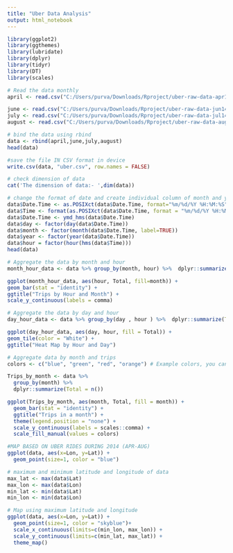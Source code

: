 ---
title: "Uber Data Analysis"
output: html_notebook
---
 
```{r}
library(ggplot2)
library(ggthemes)
library(lubridate)
library(dplyr)
library(tidyr)
library(DT)
library(scales)

```
 

```{r}
# Read the data monthly 
april <- read.csv("C:/Users/purva/Downloads/Rproject/uber-raw-data-apr14.csv")

```
```{r}
june <- read.csv("C:/Users/purva/Downloads/Rproject/uber-raw-data-jun14.csv")
july <- read.csv("C:/Users/purva/Downloads/Rproject/uber-raw-data-jul14.csv")
august <- read.csv("C:/Users/purva/Downloads/Rproject/uber-raw-data-aug14.csv")
```
```{r}
# bind the data using rbind 
data <- rbind(april,june,july,august)
head(data)

#save the file IN CSV format in device 
write.csv(data, "uber.csv", row.names = FALSE)
```

```{r}
# check dimension of data 
cat('The dimension of data:- ',dim(data))
```
```{r}
# change the format of date and create individual column of month and year
data$Date.Time <- as.POSIXct(data$Date.Time, format="%m/%d/%Y %H:%M:%S")
data$Time <- format(as.POSIXct(data$Date.Time, format = "%m/%d/%Y %H:%M:%S"), format="%H:%M:%S")
data$Date.Time <- ymd_hms(data$Date.Time)
data$day <- factor(day(data$Date.Time))
data$month <- factor(month(data$Date.Time, label=TRUE))
data$year <- factor(year(data$Date.Time))
data$hour = factor(hour(hms(data$Time)))
head(data)
```


```{r}
# Aggregate the data by month and hour
month_hour_data <- data %>% group_by(month, hour) %>%  dplyr::summarize(Total = n())

ggplot(month_hour_data, aes(hour, Total, fill=month)) + 
geom_bar(stat = "identity") + 
ggtitle("Trips by Hour and Month") + 
scale_y_continuous(labels = comma)
```

```{r}
# Aggregate the data by day and hour
day_hour_data <- data %>% group_by(day , hour ) %>%  dplyr::summarize(Total = n())

ggplot(day_hour_data, aes(day, hour, fill = Total)) +
geom_tile(color = "White") + 
ggtitle("Heat Map by Hour and Day")
```

```{r}
# Aggregate data by month and trips 
colors <- c("blue", "green", "red", "orange") # Example colors, you can customize this list

Trips_by_month <- data %>% 
  group_by(month) %>% 
  dplyr::summarize(Total = n())

ggplot(Trips_by_month, aes(month, Total, fill = month)) + 
  geom_bar(stat = "identity") + 
  ggtitle("Trips in a month") + 
  theme(legend.position = "none") + 
  scale_y_continuous(labels = scales::comma) + 
  scale_fill_manual(values = colors)

```

```{r}
#MAP BASED ON UBER RIDES DURING 2014 (APR-AUG)
ggplot(data, aes(x=Lon, y=Lat)) +
  geom_point(size=1, color = "blue")
```
```{r}
# maximum and minimum latitude and longitude of data
max_lat <- max(data$Lat)
max_lon <- max(data$Lon)  
min_lat <- min(data$Lat)
min_lon <- min(data$Lon)
```

```{r}
# Map using maximum latitude and longitude 
ggplot(data, aes(x=Lon, y=Lat)) +
  geom_point(size=1, color = "skyblue")+
  scale_x_continuous(limits=c(min_lon, max_lon)) +
  scale_y_continuous(limits=c(min_lat, max_lat)) +
  theme_map()
   
       

```

